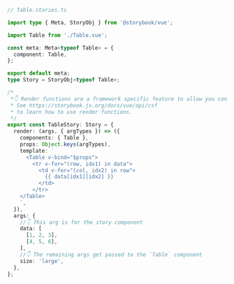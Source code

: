 ```ts
// Table.stories.ts

import type { Meta, StoryObj } from '@storybook/vue';

import Table from './Table.vue';

const meta: Meta<typeof Table> = {
  component: Table,
};

export default meta;
type Story = StoryObj<typeof Table>;

/*
 *👇 Render functions are a framework specific feature to allow you control on how the component renders.
 * See https://storybook.js.org/docs/vue/api/csf
 * to learn how to use render functions.
 */
export const TableStory: Story = {
  render: (args, { argTypes }) => ({
    components: { Table },
    props: Object.keys(argTypes),
    template: `
      <Table v-bind="$props">
        <tr v-for="(row, idx1) in data">
          <td v-for="(col, idx2) in row">
            {{ data[idx1][idx2] }}
          </td>
        </tr>
    </Table>
    `,
  }),
  args: {
    //👇 This arg is for the story component
    data: [
      [1, 2, 3],
      [4, 5, 6],
    ],
    //👇 The remaining args get passed to the `Table` component
    size: 'large',
  },
};
```
